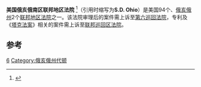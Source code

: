 {{Infobox U.S. district court
|district name =  美国俄亥俄南区联邦地区法院
|abbrev =  S.D. Ohio
|appeals to = 第六巡回
|map image name = 
|map image width = 200
|map image caption = 
|seal = 
|seal size = 160
|established = 1822年3月16日 
|judges assigned = 8
|chief judge = Susan J. Dlott
|official site = http://www.ohsd.uscourts.gov
}}

'''美国俄亥俄南区联邦地区法院''' <ref name="中文名参考">{{cite web | url=http://www.cqvip.com/QK/88484X/201005/2000017942.html | title=中文名参考 | accessdate=2013-08-08 }}</ref>（引用时缩写为'''S.D. Ohio'''）是美国94个、[[俄亥俄州|俄亥俄州]]2个[[联邦地区法院|联邦地区法院]]之一。该法院审理后的案件需上诉至[[美国联邦第六巡回上诉法院|第六巡回法院]]，专利及《[[塔克法案|塔克法案]]》相关的案件需上诉至[[联邦巡回区法院|联邦巡回区法院]]。

==参考==
{{reflist}}
{{联邦地区法院}}

[[Category:美国联邦地区法院|6]]
[[Category:俄亥俄州代顿|Category:俄亥俄州代顿]]